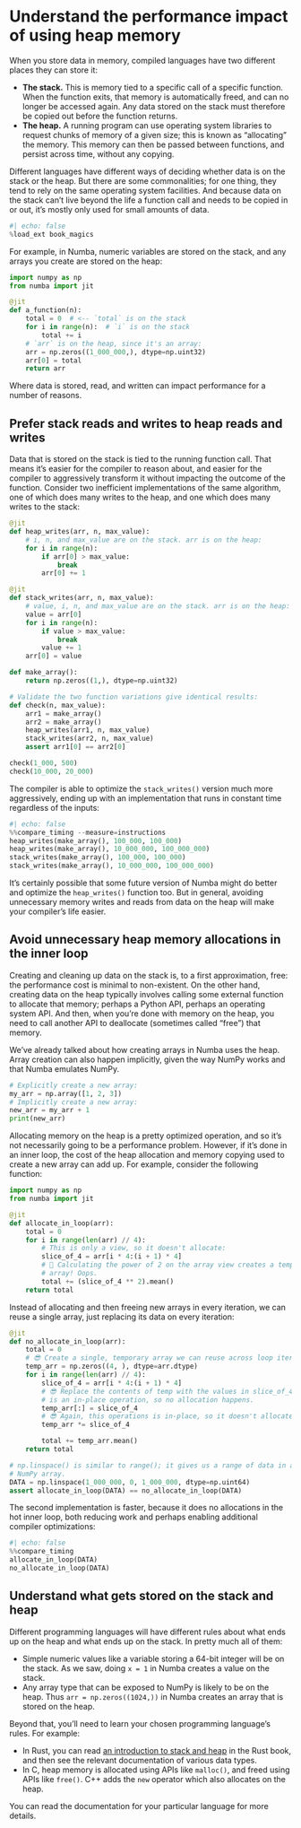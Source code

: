 # Understand the performance impact of using heap memory

When you store data in memory, compiled languages have two different places they can store it:

* **The stack.**
  This is memory tied to a specific call of a specific function.
  When the function exits, that memory is automatically freed, and can no longer be accessed again.
  Any data stored on the stack must therefore be copied out before the function returns.
* **The heap.**
  A running program can use operating system libraries to request chunks of memory of a given size; this is known as "allocating" the memory.
  This memory can then be passed between functions, and persist across time, without any copying.

Different languages have different ways of deciding whether data is on the stack or the heap.
But there are some commonalities; for one thing, they tend to rely on the same operating system facilities.
And because data on the stack can't live beyond the life a function call and needs to be copied in or out, it's mostly only used for small amounts of data.

```python
#| echo: false
%load_ext book_magics
```

For example, in Numba, numeric variables are stored on the stack, and any arrays you create are stored on the heap:

```python
import numpy as np
from numba import jit

@jit
def a_function(n):
    total = 0  # <-- `total` is on the stack
    for i in range(n):  # `i` is on the stack
        total += i
    # `arr` is on the heap, since it's an array:
    arr = np.zeros((1_000_000,), dtype=np.uint32)
    arr[0] = total
    return arr
```

Where data is stored, read, and written can impact performance for a number of reasons.

## Prefer stack reads and writes to heap reads and writes

Data that is stored on the stack is tied to the running function call.
That means it's easier for the compiler to reason about, and easier for the compiler to aggressively transform it without impacting the outcome of the function.
Consider two inefficient implementations of the same algorithm, one of which does many writes to the heap, and one which does many writes to the stack:

```python
@jit
def heap_writes(arr, n, max_value):
    # i, n, and max_value are on the stack. arr is on the heap:
    for i in range(n):
        if arr[0] > max_value:
            break
        arr[0] += 1

@jit
def stack_writes(arr, n, max_value):
    # value, i, n, and max_value are on the stack. arr is on the heap:
    value = arr[0]
    for i in range(n):
        if value > max_value:
            break
        value += 1
    arr[0] = value

def make_array():
    return np.zeros((1,), dtype=np.uint32)

# Validate the two function variations give identical results:
def check(n, max_value):
    arr1 = make_array()
    arr2 = make_array()
    heap_writes(arr1, n, max_value)
    stack_writes(arr2, n, max_value)
    assert arr1[0] == arr2[0]

check(1_000, 500)
check(10_000, 20_000)
```

The compiler is able to optimize the `stack_writes()` version much more aggressively, ending up with an implementation that runs in constant time regardless of the inputs:

```python
#| echo: false
%%compare_timing --measure=instructions
heap_writes(make_array(), 100_000, 100_000)
heap_writes(make_array(), 10_000_000, 100_000_000)
stack_writes(make_array(), 100_000, 100_000)
stack_writes(make_array(), 10_000_000, 100_000_000)
```

It's certainly possible that some future version of Numba might do better and optimize the `heap_writes()` function too.
But in general, avoiding unnecessary memory writes and reads from data on the heap will make your compiler's life easier.

## Avoid unnecessary heap memory allocations in the inner loop

Creating and cleaning up data on the stack is, to a first approximation, free: the performance cost is minimal to non-existent.
On the other hand, creating data on the heap typically involves calling some external function to allocate that memory; perhaps a Python API, perhaps an operating system API.
And then, when you're done with memory on the heap, you need to call another API to deallocate (sometimes called "free") that memory.

We've already talked about how creating arrays in Numba uses the heap.
Array creation can also happen implicitly, given the way NumPy works and that Numba emulates NumPy.

```python
# Explicitly create a new array:
my_arr = np.array([1, 2, 3])
# Implicitly create a new array:
new_arr = my_arr + 1
print(new_arr)
```

Allocating memory on the heap is a pretty optimized operation, and so it's not necessarily going to be a performance problem.
However, if it's done in an inner loop, the cost of the heap allocation and memory copying used to create a new array can add up.
For example, consider the following function:

```python
import numpy as np
from numba import jit

@jit
def allocate_in_loop(arr):
    total = 0
    for i in range(len(arr) // 4):
        # This is only a view, so it doesn't allocate:
        slice_of_4 = arr[i * 4:(i + 1) * 4]
        # 🙁 Calculating the power of 2 on the array view creates a temporary
        # array! Oops.
        total += (slice_of_4 ** 2).mean()
    return total
```

Instead of allocating and then freeing new arrays in every iteration, we can reuse a single array, just replacing its data on every iteration:

```python
@jit
def no_allocate_in_loop(arr):
    total = 0
    # 😎 Create a single, temporary array we can reuse across loop iterations.
    temp_arr = np.zeros((4, ), dtype=arr.dtype)
    for i in range(len(arr) // 4):
        slice_of_4 = arr[i * 4:(i + 1) * 4]
        # 😎 Replace the contents of temp with the values in slice_of_4. This
        # is an in-place operation, so no allocation happens.
        temp_arr[:] = slice_of_4
        # 😎 Again, this operations is in-place, so it doesn't allocate:
        temp_arr *= slice_of_4

        total += temp_arr.mean()
    return total

# np.linspace() is similar to range(); it gives us a range of data in a
# NumPy array.
DATA = np.linspace(1_000_000, 0, 1_000_000, dtype=np.uint64)
assert allocate_in_loop(DATA) == no_allocate_in_loop(DATA)
```

The second implementation is faster, because it does no allocations in the hot inner loop, both reducing work and perhaps enabling additional compiler optimizations:

```python
#| echo: false
%%compare_timing
allocate_in_loop(DATA)
no_allocate_in_loop(DATA)
```

## Understand what gets stored on the stack and heap

Different programming languages will have different rules about what ends up on the heap and what ends up on the stack.
In pretty much all of them:

* Simple numeric values like a variable storing a 64-bit integer will be on the stack.
  As we saw, doing `x = 1` in Numba creates a value on the stack.
* Any array type that can be exposed to NumPy is likely to be on the heap.
  Thus `arr = np.zeros((1024,))` in Numba creates an array that is stored on the heap.

Beyond that, you'll need to learn your chosen programming language's rules.
For example:

* In Rust, you can read [an introduction to stack and heap](https://doc.rust-lang.org/book/ch04-01-what-is-ownership.html) in the Rust book, and then see the relevant documentation of various data types.
* In C, heap memory is allocated using APIs like `malloc()`, and freed using APIs like `free()`.
  C++ adds the `new` operator which also allocates on the heap.

You can read the documentation for your particular language for more details.
